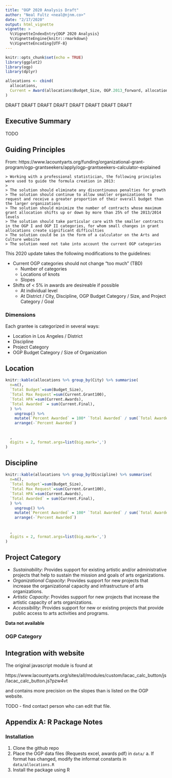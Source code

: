 ```yaml
---
title: "OGP 2020 Analysis Draft"
author: "Neal Fultz <neal@njnm.co>"
date: "2/17/2020"
output: html_vignette
vignette: >
  %\VignetteIndexEntry{OGP 2020 Analysis}
  %\VignetteEngine{knitr::rmarkdown}
  %\VignetteEncoding{UTF-8}
---
```


```r
knitr::opts_chunk$set(echo = TRUE)
library(ggplot2)
library(ogp)
library(dplyr)

allocations <- cbind(
  allocations,
  Current = Award(allocations$Budget_Size, OGP.2013_forward, allocations$ScorePercent)
)
```

DRAFT
DRAFT
DRAFT
DRAFT
DRAFT
DRAFT
DRAFT
DRAFT

## Executive Summary

TODO


## Guiding Principles

From: https://www.lacountyarts.org/funding/organizational-grant-program/ogp-grantseekers/apply/ogp-grantseekers-calculator-explained

```
> Working with a professional statistician, the following principles were used to guide the formula creation in 2013:
> 
> The solution should eliminate any discontinuous penalties for growth
> The solution should continue to allow smaller organizations to request and receive a greater proportion of their overall budget than the larger organizations
> The solution should minimize the number of contracts whose maximum grant allocation shifts up or down by more than 25% of the 2013/2014 levels
> The solution should take particular care with the smaller contracts in the OGP I and OGP II categories, for whom small changes in grant allocations create significant difficulties
> The solution could be in the form of a calculator on the Arts and Culture website
> The solution need not take into account the current OGP categories
```

This 2020 update takes the following modifications to the guidelines:

  * Current OGP categories should not change "too much" (TBD)
    * Number of categories
    * Locations of knots
    * Slopes
  * Shifts of < 5% in awards are desireable if possible
    * At individual level
    * At District / City, Discipline, OGP Budget Category / Size, and Project Category / Goal 


### Dimensions

Each grantee is categorized in several ways:

  * Location in Los Angeles / District
  * Discipline
  * Project Category
  * OGP Budget Category / Size of Organization


## Location

```r
knitr::kable(allocations %>% group_by(City) %>% summarise(
  n=n(), 
  `Total Budget`=sum(Budget_Size),
  `Total Max Request`=sum(Current.Grant100),
  `Total HPA`=sum(Current.Awards),
  `Total Awarded` = sum(Current.Final),
  ) %>% 
    ungroup() %>% 
    mutate(`Percent Awarded` = 100* `Total Awarded` / sum(`Total Awarded`)) %>% 
    arrange(-`Percent Awarded`)
  
  
  ,
  digits = 2, format.args=list(big.mark=',')
)
```



## Discipline

```r
knitr::kable(allocations %>% group_by(Discipline) %>% summarise(
  n=n(), 
  `Total Budget`=sum(Budget_Size),
  `Total Max Request`=sum(Current.Grant100),
  `Total HPA`=sum(Current.Awards),
  `Total Awarded` = sum(Current.Final),
  ) %>% 
    ungroup() %>% 
    mutate(`Percent Awarded` = 100* `Total Awarded` / sum(`Total Awarded`)) %>% 
    arrange(-`Percent Awarded`)
  
  
  ,
  digits = 2, format.args=list(big.mark=',')
)
```

## Project Category

  * _Sustainability_: Provides support for existing artistic and/or administrative projects that help to sustain the mission and goals of arts organizations.
  * _Organizational Capacity_: Provides support for new projects that increase the organizational capacity and infrastructure of arts organizations.
  * _Artistic Capacity_: Provides support for new projects that increase the artistic capacity of arts organizations.
  * _Accessibility_: Provides support for new or existing projects that provide public access to arts activities and programs.

__Data not available__

### OGP Category




## Integration with website


The original javascript module is found at 

https://www.lacountyarts.org/sites/all/modules/custom/lacac_calc_button/js/lacac_calc_button.js?pzw4vt

and contains more precision on the slopes than is listed on the OGP website.

TODO - find contact person who can edit that file.


## Appendix A: R Package Notes

### Installation

  1. Clone the github repo
  2. Place the OGP data files (Requests excel, awards pdf) in `data/`
    a. If format has changed, modify the informat constants in `data/allocations.R`
  3. Install the package using R
